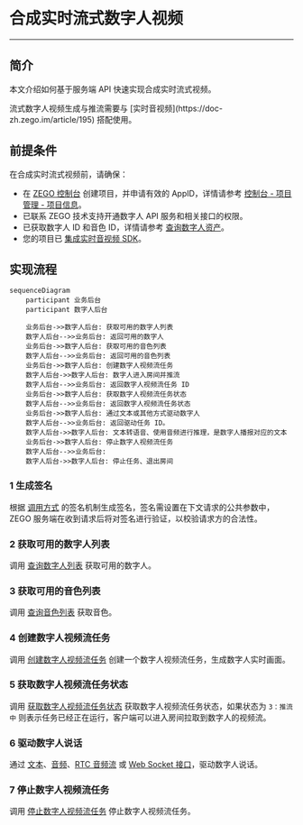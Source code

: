 # 合成实时流式数字人视频

- - -

## 简介

本文介绍如何基于服务端 API 快速实现合成实时流式视频。

<Note title="说明">
流式数字人视频生成与推流需要与 [实时音视频](https://doc-zh.zego.im/article/195) 搭配使用。
</Note>

## 前提条件

在合成实时流式视频前，请确保：
- 在 [ZEGO 控制台](https://console.zego.im) 创建项目，并申请有效的 AppID，详情请参考 [控制台 - 项目管理 - 项目信息](https://doc-zh.zego.im/article/12107)。
- 已联系 ZEGO 技术支持开通数字人 API 服务和相关接口的权限。
- 已获取数字人 ID 和音色 ID，详情请参考 [查询数字人资产](./describe-assets.mdx)。
- 您的项目已 [集成实时音视频 SDK](https://doc-zh.zego.im/article/195)。

## 实现流程

```mermaid
sequenceDiagram
    participant 业务后台
    participant 数字人后台

    业务后台->>数字人后台: 获取可用的数字人列表
    数字人后台-->>业务后台: 返回可用的数字人
    业务后台->>数字人后台: 获取可用的音色列表
    数字人后台-->>业务后台: 返回可用的音色列表
    业务后台->>数字人后台: 创建数字人视频流任务
    数字人后台->>数字人后台: 数字人进入房间并推流
    数字人后台-->>业务后台: 返回数字人视频流任务 ID
    业务后台->>数字人后台: 获取数字人视频流任务状态
    数字人后台-->>业务后台: 返回数字人视频流任务状态
    业务后台->>数字人后台: 通过文本或其他方式驱动数字人
    数字人后台-->>业务后台: 返回驱动任务 ID。
    数字人后台->>数字人后台: 文本转语音、使用音频进行推理，是数字人播报对应的文本
    业务后台->>数字人后台: 停止数字人视频流任务
    数字人后台-->>业务后台: 
    数字人后台->>数字人后台: 停止任务、退出房间
```

### 1 生成签名

根据 [调用方式](./../server-apis/accessing-server-apis.mdx#签名机制) 的签名机制生成签名，签名需设置在下文请求的公共参数中，ZEGO 服务端在收到请求后将对签名进行验证，以校验请求方的合法性。

### 2 获取可用的数字人列表

调用 [查询数字人列表](./../server-apis/digital-human-management/get-digital-human-list.mdx) 获取可用的数字人。

### 3 获取可用的音色列表

调用 [查询音色列表](./../server-apis/digital-human-management/get-timbre-list.mdx) 获取音色。

### 4 创建数字人视频流任务

调用 [创建数字人视频流任务](./../server-apis/digital-human-streaming/create-digital-human-stream-task.mdx) 创建一个数字人视频流任务，生成数字人实时画面。

### 5 获取数字人视频流任务状态

调用 [获取数字人视频流任务状态](./../server-apis/digital-human-streaming/get-digital-human-stream-task-status.mdx) 获取数字人视频流任务状态，如果状态为 `3：推流中` 则表示任务已经正在运行，客户端可以进入房间拉取到数字人的视频流。

### 6 驱动数字人说话

通过 [文本](./../server-apis/digital-human-streaming/drive-by-text.mdx)、[音频](./../server-apis/digital-human-streaming/drive-by-audio.mdx)、[RTC 音频流](./../server-apis/digital-human-streaming/drive-by-rtc-stream.mdx) 或 [Web Socket 接口](./digital-human-ws-drive.mdx)，驱动数字人说话。

### 7 停止数字人视频流任务

调用 [停止数字人视频流任务](./../server-apis/digital-human-streaming/stop-digital-human-stream-task.mdx) 停止数字人视频流任务。

